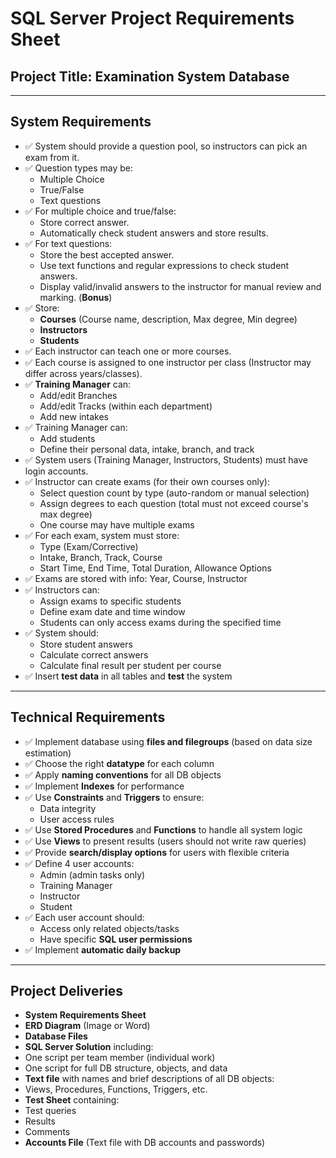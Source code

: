 # SQL Server Project Requirements Sheet

## Project Title: **Examination System Database**

---

## System Requirements

- ✅ System should provide a question pool, so instructors can pick an exam from it.
- ✅ Question types may be:
  - Multiple Choice
  - True/False
  - Text questions
- ✅ For multiple choice and true/false:
  - Store correct answer.
  - Automatically check student answers and store results.
- ✅ For text questions:
  - Store the best accepted answer.
  - Use text functions and regular expressions to check student answers.
  - Display valid/invalid answers to the instructor for manual review and marking. (**Bonus**)
- ✅ Store:
  - **Courses** (Course name, description, Max degree, Min degree)
  - **Instructors**
  - **Students**
- ✅ Each instructor can teach one or more courses.
- ✅ Each course is assigned to one instructor per class (Instructor may differ across years/classes).
- ✅ **Training Manager** can:
  - Add/edit Branches
  - Add/edit Tracks (within each department)
  - Add new intakes
- ✅ Training Manager can:
  - Add students
  - Define their personal data, intake, branch, and track
- ✅ System users (Training Manager, Instructors, Students) must have login accounts.
- ✅ Instructor can create exams (for their own courses only):
  - Select question count by type (auto-random or manual selection)
  - Assign degrees to each question (total must not exceed course's max degree)
  - One course may have multiple exams
- ✅ For each exam, system must store:
  - Type (Exam/Corrective)
  - Intake, Branch, Track, Course
  - Start Time, End Time, Total Duration, Allowance Options
- ✅ Exams are stored with info: Year, Course, Instructor
- ✅ Instructors can:
  - Assign exams to specific students
  - Define exam date and time window
  - Students can only access exams during the specified time
- ✅ System should:
  - Store student answers
  - Calculate correct answers
  - Calculate final result per student per course
- ✅ Insert **test data** in all tables and **test** the system

---

## Technical Requirements

- ✅ Implement database using **files and filegroups** (based on data size estimation)
- ✅ Choose the right **datatype** for each column
- ✅ Apply **naming conventions** for all DB objects
- ✅ Implement **Indexes** for performance
- ✅ Use **Constraints** and **Triggers** to ensure:
  - Data integrity
  - User access rules
- ✅ Use **Stored Procedures** and **Functions** to handle all system logic
- ✅ Use **Views** to present results (users should not write raw queries)
- ✅ Provide **search/display options** for users with flexible criteria
- ✅ Define 4 user accounts:
  - Admin (admin tasks only)
  - Training Manager
  - Instructor
  - Student
- ✅ Each user account should:
  - Access only related objects/tasks
  - Have specific **SQL user permissions**
- ✅ Implement **automatic daily backup**

---

## Project Deliveries

- **System Requirements Sheet**
- **ERD Diagram** (Image or Word)
- **Database Files**
- **SQL Server Solution** including:
- One script per team member (individual work)
- One script for full DB structure, objects, and data
- **Text file** with names and brief descriptions of all DB objects:
- Views, Procedures, Functions, Triggers, etc.
- **Test Sheet** containing:
- Test queries
- Results
- Comments
- **Accounts File** (Text file with DB accounts and passwords)
